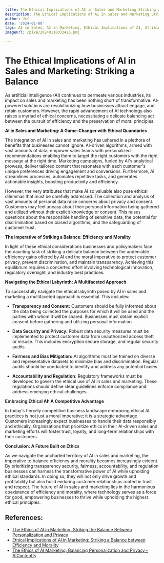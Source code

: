 ```yaml
---
title: The Ethical Implications of AI in Sales and Marketing Striking a Balance
description: The Ethical Implications of AI in Sales and Marketing Striking a Balance
author: Usf
date: '2024-01-08'
tags: AI in Sales, AI in Marketing, Ethical Implications of AI, Striking a Balance
imageUrl: /pixa/20240118032426.png

---
```

# The Ethical Implications of AI in Sales and Marketing: Striking a Balance

As artificial intelligence (AI) continues to permeate various industries, its impact on sales and marketing has been nothing short of transformative. AI-powered solutions are revolutionizing how businesses attract engage, and  retain customers. However, the  rapid advancement  of AI technology also raises  a myriad of ethical concerns, necessitating a delicate balancing act between the pursuit of efficiency and the preservation of  moral principles.

**AI in Sales  and Marketing: A Game-Changer with Ethical Quandaries**

The integration of  AI in sales and marketing has ushered in a  plethora of benefits  that businesses cannot ignore. AI-driven algorithms, armed  with vast amounts of data, empower sales teams with personalized  recommendations enabling them to target the right customers with  the right message at the right time. Marketing campaigns, fueled by AI's analytical  prowess, deliver tailored content that resonates with each customer's unique preferences driving engagement and conversions. Furthermore, AI streamlines processes, automates repetitive tasks, and generates actionable insights, boosting productivity  and efficiency.

However, the very attributes  that make AI so valuable also pose ethical dilemmas that must be  carefully addressed. The collection and  analysis of vast amounts of personal data raise  concerns  about privacy and consent. Customers may feel uneasy about their personal information  being gathered and utilized without their explicit knowledge or consent. This raises questions about the responsible  handling of sensitive data, the potential for  discrimination based on biased algorithms,  and the safeguarding of customer trust.

**The Imperative of  Striking a Balance: Efficiency and Morality**

In light of these ethical considerations businesses and policymakers face the daunting task  of striking a delicate balance between the undeniable efficiency gains offered by AI and the moral imperative to protect customer  privacy, prevent discrimination, and maintain transparency. Achieving this equilibrium requires a concerted effort involving technological innovation, regulatory oversight, and industry best practices.

**Navigating the Ethical  Labyrinth: A Multifaceted  Approach**

To successfully navigate the ethical labyrinth posed by AI in sales  and marketing a multifaceted approach is essential.  This includes:

* **Transparency and Consent:**  Customers should be fully  informed about the data being collected the purposes for which it will be used and the parties  with whom it will be shared. Businesses must obtain explicit consent before gathering and utilizing personal information.


* **Data Security and Privacy:** Robust data security measures must be implemented to  protect customer data from unauthorized access theft or misuse. This includes encryption secure storage, and regular security audits.


*  **Fairness and Bias Mitigation:** AI algorithms must  be trained on diverse and representative datasets to minimize bias and discrimination. Regular audits should  be conducted to identify and address  any potential biases.


* **Accountability and Regulation:** Regulatory frameworks must  be developed to govern  the ethical use of AI in sales and marketing. These regulations should define clear guidelines enforce compliance and address emerging ethical challenges.

**Embracing Ethical AI: A  Competitive Advantage**

In today's fiercely competitive business landscape embracing  ethical  AI practices  is not just a moral imperative; it is  a strategic advantage. Customers  increasingly  expect  businesses to handle their data  responsibly and ethically. Organizations that prioritize ethics in their AI-driven sales and marketing efforts will foster  trust, loyalty,  and long-term relationships with their customers.

**Conclusion: A Future Built on Ethics**

As we navigate the uncharted territory of  AI in sales and marketing, the  imperative to balance efficiency and morality becomes increasingly  evident. By prioritizing transparency security, fairness, accountability, and regulation businesses can harness the transformative power of AI while upholding  ethical standards. In doing so, they will not only drive  growth and profitability but also build enduring customer relationships rooted in  trust  and  respect. The future of AI in  sales and marketing lies in the harmonious coexistence of efficiency and morality,  where technology serves as a force for good, empowering businesses to thrive while upholding the highest  ethical principles.

## References:
- [The Ethics of AI in Marketing: Striking the Balance Between Personalization and Privacy](https://www.timefordesigns.com/blog/2023/10/06/the-ethics-of-ai-in-marketing-striking-the-balance-between-personalization-and-privacy/)
- [Ethical Implications of AI in Marketing: Striking a Balance between Efficiency and Morality](https://www.linkedin.com/pulse/ethical-implications-ai-marketing-striking-balance-between-luicien)
- [The Ethics of AI Marketing: Balancing Personalization and Privacy - AIContentfy](https://aicontentfy.com/en/blog/ethics-of-ai-marketing-balancing-personalization-and-privacy)

